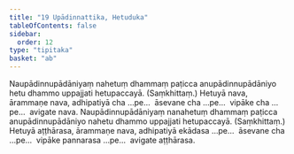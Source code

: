 ```yaml
---
title: "19 Upādinnattika, Hetuduka"
tableOfContents: false
sidebar:
  order: 12
type: "tipitaka"
basket: "ab"
---
```



<DynamicBreadcrumb />

<Division number="39">

<Paragraph number="97">
Naupādinnupādāniyaṃ nahetuṃ dhammaṃ paṭicca anupādinnupādāniyo hetu dhammo uppajjati hetupaccayā. (Saṃkhittaṃ.) Hetuyā nava, ārammaṇe nava, adhipatiyā cha …pe…  āsevane cha …pe…  vipāke cha …pe…  avigate nava.
</Paragraph>

<Paragraph number="98">
Naupādinnupādāniyaṃ nanahetuṃ dhammaṃ paṭicca anupādinnupādāniyo nahetu dhammo uppajjati hetupaccayā. (Saṃkhittaṃ.) Hetuyā aṭṭhārasa, ārammaṇe nava, adhipatiyā ekādasa …pe…  āsevane cha …pe…  vipāke pannarasa …pe…  avigate aṭṭhārasa.
</Paragraph>
</Division>